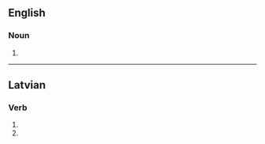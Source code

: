 {{also|zāgs}}

==English==

===Noun===
{{head|en|noun form}}

# {{plural of|en|zag}}

----

==Latvian==

===Verb===
{{head|lv|verb form}}

# {{lv-inflection of|zagt|3rd|s|fut|ind|v}}
# {{lv-inflection of|zagt|3rd|p|fut|ind|v}}